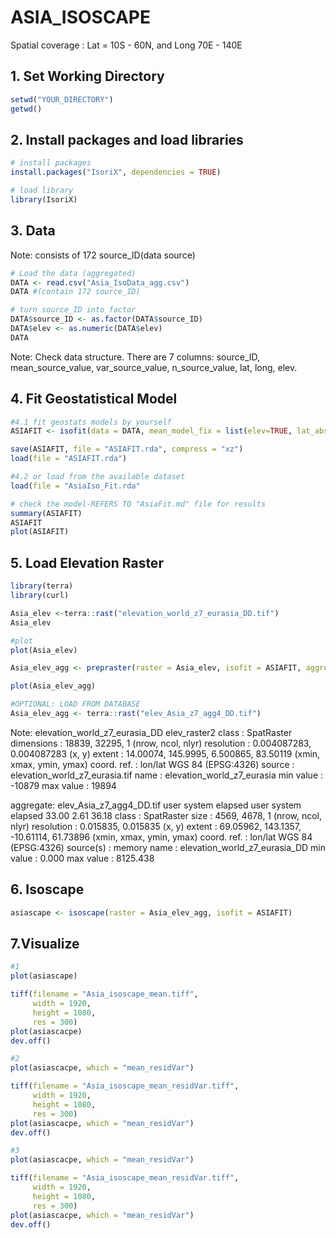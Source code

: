 # ASIA_ISOSCAPE

Spatial coverage : Lat = 10S - 60N, and Long 70E - 140E

## 1. Set Working Directory

```r
setwd("YOUR_DIRECTORY")
getwd()
```

## 2. Install packages and load libraries


```r
# install packages
install.packages("IsoriX", dependencies = TRUE)

# load library
library(IsoriX)
```

## 3. Data

Note: consists of 172 source_ID(data source)

```r
# Load the data (aggregated)
DATA <- read.csv("Asia_IsoData_agg.csv")
DATA #(contain 172 source_ID)

# turn source_ID into factor
DATA$source_ID <- as.factor(DATA$source_ID)
DATA$elev <- as.numeric(DATA$elev)
DATA
```
Note: Check data structure. There are 7 columns: source_ID<fctr>, mean_source_value<dbl>, var_source_value<dbl>, n_source_value<int>, lat<dbl>, long<dbl>, elev<dbl>. 

## 4. Fit Geostatistical Model

```r
#4.1 fit geostats models by yourself
ASIAFIT <- isofit(data = DATA, mean_model_fix = list(elev=TRUE, lat_abs =TRUE))

save(ASIAFIT, file = "ASIAFIT.rda", compress = "xz")
load(file = "ASIAFIT.rda")

#4.2 or load from the available dataset
load(file = "AsiaIso_Fit.rda"

# check the model-REFERS TO "AsiaFit.md" file for results
summary(ASIAFIT)
ASIAFIT
plot(ASIAFIT)

```
## 5. Load Elevation Raster


```r
library(terra)
library(curl)

Asia_elev <-terra::rast("elevation_world_z7_eurasia_DD.tif")
Asia_elev

#plot 
plot(Asia_elev)

Asia_elev_agg <- prepraster(raster = Asia_elev, isofit = ASIAFIT, aggregation_factor = 4)

plot(Asia_elev_agg)

#OPTIONAL: LOAD FROM DATABASE
Asia_elev_agg <- terra::rast("elev_Asia_z7_agg4_DD.tif")
```
Note:
elevation_world_z7_eurasia_DD
elev_raster2
class       : SpatRaster 
dimensions  : 18839, 32295, 1  (nrow, ncol, nlyr)
resolution  : 0.004087283, 0.004087283  (x, y)
extent      : 14.00074, 145.9995, 6.500865, 83.50119  (xmin, xmax, ymin, ymax)
coord. ref. : lon/lat WGS 84 (EPSG:4326) 
source      : elevation_world_z7_eurasia.tif 
name        : elevation_world_z7_eurasia 
min value   :                     -10879 
max value   :                      19894 

aggregate: elev_Asia_z7_agg4_DD.tif
 user  system elapsed 
   user  system elapsed 
  33.00    2.61   36.18 
class       : SpatRaster 
size        : 4569, 4678, 1  (nrow, ncol, nlyr)
resolution  : 0.015835, 0.015835  (x, y)
extent      : 69.05962, 143.1357, -10.61114, 61.73896  (xmin, xmax, ymin, ymax)
coord. ref. : lon/lat WGS 84 (EPSG:4326) 
source(s)   : memory
name        : elevation_world_z7_eurasia_DD 
min value   :                         0.000 
max value   :                      8125.438 



## 6. Isoscape 

```r
asiascape <- isoscape(raster = Asia_elev_agg, isofit = ASIAFIT)
```

## 7.Visualize


```r
#1
plot(asiascape)

tiff(filename = "Asia_isoscape_mean.tiff",
     width = 1920, 
     height = 1080, 
     res = 300)
plot(asiascacpe)
dev.off()

#2
plot(asiascacpe, which = "mean_residVar")

tiff(filename = "Asia_isoscape_mean_residVar.tiff",
     width = 1920, 
     height = 1080, 
     res = 300)
plot(asiascacpe, which = "mean_residVar")
dev.off()

#3
plot(asiascacpe, which = "mean_residVar")

tiff(filename = "Asia_isoscape_mean_residVar.tiff",
     width = 1920, 
     height = 1080, 
     res = 300)
plot(asiascacpe, which = "mean_residVar")
dev.off()

```



